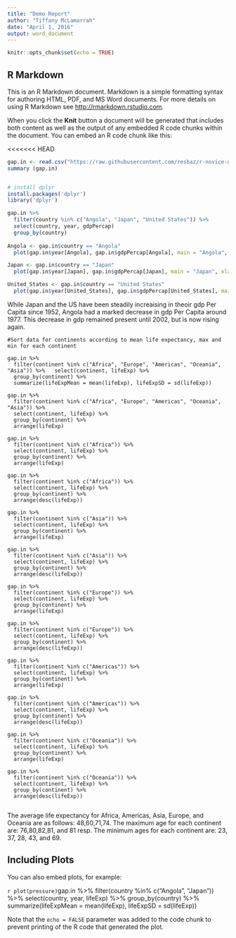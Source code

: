 ```yaml
---
title: "Demo Report"
author: "Tiffany McLamarrah"
date: "April 1, 2016"
output: word_document
---
```


```r
knitr::opts_chunk$set(echo = TRUE)
```

## R Markdown

This is an R Markdown document. Markdown is a simple formatting syntax for authoring HTML, PDF, and MS Word documents. For more details on using R Markdown see <http://rmarkdown.rstudio.com>.

When you click the **Knit** button a document will be generated that includes both content as well as the output of any embedded R code chunks within the document. You can embed an R code chunk like this:

<<<<<<< HEAD
```r
gap.in <- read.csv("https://raw.githubusercontent.com/resbaz/r-novice-gapminder-files/master/data/gapminder-FiveYearData.csv")
summary (gap.in)


# install dplyr
install.packages('dplyr')
library('dplyr')

gap.in %>%
  filter(country %in% c("Angola", "Japan", "United States")) %>%
  select(country, year, gdpPercap)
  group_by(country)
  
Angola <- gap.in$country == "Angola" 
  plot(gap.in$year[Angola], gap.in$gdpPercap[Angola], main = "Angola", xlab = "year", ylab = "gdpPercap")

Japan <- gap.in$country == "Japan"
  plot(gap.in$year[Japan], gap.in$gdpPercap[Japan], main = "Japan", xlab = "year", ylab = "gdpPercap")

United_States <- gap.in$country == "United States"
  plot(gap.in$year[United_States], gap.in$gdpPercap[United_States], main = "United States", xlab = "year", ylab = "gdpPercap")
```
  
While Japan and the US have been steadily increaising in theoir gdp Per Capita since 1952, Angola had a marked decrease in gdp Per Capita around 1977. This decrease in gdp remained present until 2002, but is now rising again.

```
#Sort data for continents according to mean life expectancy, max and min for each continent

gap.in %>%
  filter(continent %in% c("Africa", "Europe", "Americas", "Oceania", "Asia")) %>%   select(continent, lifeExp) %>%
  group_by(continent) %>%
  summarize(lifeExpMean = mean(lifeExp), lifeExpSD = sd(lifeExp))

gap.in %>%
  filter(continent %in% c("Africa", "Europe", "Americas", "Oceania", "Asia")) %>%
  select(continent, lifeExp) %>%
  group_by(continent) %>%
  arrange(lifeExp)

gap.in %>%
  filter(continent %in% c("Africa")) %>%
  select(continent, lifeExp) %>%
  group_by(continent) %>%
  arrange(lifeExp)  

gap.in %>%
  filter(continent %in% c("Africa")) %>%
  select(continent, lifeExp) %>%
  group_by(continent) %>%
  arrange(desc(lifeExp))

gap.in %>%
  filter(continent %in% c("Asia")) %>%
  select(continent, lifeExp) %>%
  group_by(continent) %>%
  arrange(lifeExp)  

gap.in %>%
  filter(continent %in% c("Asia")) %>%
  select(continent, lifeExp) %>%
  group_by(continent) %>%
  arrange(desc(lifeExp))
  
gap.in %>%
  filter(continent %in% c("Europe")) %>%
  select(continent, lifeExp) %>%
  group_by(continent) %>%
  arrange(lifeExp)  

gap.in %>%
  filter(continent %in% c("Europe")) %>%
  select(continent, lifeExp) %>%
  group_by(continent) %>%
  arrange(desc(lifeExp))  
  
gap.in %>%
  filter(continent %in% c("Americas")) %>%
  select(continent, lifeExp) %>%
  group_by(continent) %>%
  arrange(lifeExp)  

gap.in %>%
  filter(continent %in% c("Americas")) %>%
  select(continent, lifeExp) %>%
  group_by(continent) %>%
  arrange(desc(lifeExp))  
  
gap.in %>%
  filter(continent %in% c("Oceania")) %>%
  select(continent, lifeExp) %>%
  group_by(continent) %>%
  arrange(lifeExp)  

gap.in %>%
  filter(continent %in% c("Oceania")) %>%
  select(continent, lifeExp) %>%
  group_by(continent) %>%
  arrange(desc(lifeExp))  
  
```

The average life expectancy for Africa, Americas, Asia, Europe, and Oceania are as follows: 48,60,71,74.  The maximum age for each continent are: 76,80,82,81,  and 81 resp. The minimum ages for each continent are: 23, 37, 28, 43, and 69. 


## Including Plots

You can also embed plots, for example:

```r
plot(pressure)
```gap.in %>%
  filter(country %in% c("Angola", "Japan")) %>%
  select(country, year, lifeExp) %>%
  group_by(country) %>%
  summarize(lifeExpMean = mean(lifeExp), lifeExpSD = sd(lifeExp))

Note that the `echo = FALSE` parameter was added to the code chunk to prevent printing of the R code that generated the plot.
